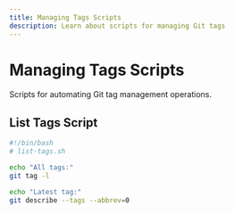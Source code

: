 ```yaml
---
title: Managing Tags Scripts
description: Learn about scripts for managing Git tags
---
```


# Managing Tags Scripts

Scripts for automating Git tag management operations.

## List Tags Script

```bash
#!/bin/bash
# list-tags.sh

echo "All tags:"
git tag -l

echo "Latest tag:"
git describe --tags --abbrev=0
```
